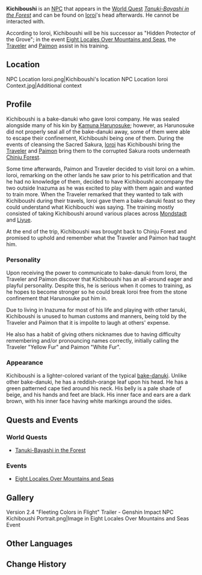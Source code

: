 {{Character Infobox
|type             = NPC
|image            = NPC Kichiboushi.png
|realname         = 
|region           = Inazuma
|affiliation      = Bake-danuki
|title            = 
|dialoguereward   = 
}}
'''Kichiboushi''' is an [[NPC]] that appears in the [[World Quest]] ''[[Tanuki-Bayashi in the Forest]]'' and can be found on [[Ioroi]]'s head afterwards. He cannot be interacted with.

According to Ioroi, Kichiboushi will be his successor as "Hidden Protector of the Grove"; in the event [[Eight Locales Over Mountains and Seas]], the [[Traveler]] and [[Paimon]] assist in his training.

==Location==
<gallery hideaddbutton="true" captionalign="center">
NPC Location Ioroi.png|Kichiboushi's location
NPC Location Ioroi Context.jpg|Additional context
</gallery>

==Profile==
Kichiboushi is a bake-danuki who gave Ioroi company. He was sealed alongside many of his kin by [[Kamuna Harunosuke]]; however, as Harunosuke did not properly seal all of the bake-danuki away, some of them were able to escape their confinement, Kichiboushi being one of them. During the events of cleansing the Sacred Sakura, [[Ioroi]] has Kichiboushi bring the [[Traveler]] and [[Paimon]] bring them to the corrupted Sakura roots underneath [[Chinju Forest]].

Some time afterwards, Paimon and Traveler decided to visit Ioroi on a whim. Ioroi, remarking on the other lands he saw prior to his petrification and that he had no knowledge of them, decided to have Kichiboushi accompany the two outside Inazuma as he was excited to play with them again and wanted to train more. When the Traveler remarked that they wanted to talk with Kichiboushi during their travels, Ioroi gave them a bake-danuki feast so they could understand what Kichibouchi was saying. The training mostly consisted of taking Kichiboushi around various places across [[Mondstadt]] and [[Liyue]].

At the end of the trip, Kichiboushi was brought back to Chinju Forest and promised to uphold and remember what the Traveler and Paimon had taught him.

===Personality===
Upon receiving the power to communicate to bake-danuki from Ioroi, the Traveler and Paimon discover that Kichiboushi has an all-around eager and playful personality. Despite this, he is serious when it comes to training, as he hopes to become stronger so he could break Ioroi free from the stone confinement that Harunosuke put him in.

Due to living in Inazuma for most of his life and playing with other tanuki, Kichiboushi is unused to human customs and manners, being told by the Traveler and Paimon that it is impolite to laugh at others' expense.

He also has a habit of giving others nicknames due to having difficulty remembering and/or pronouncing names correctly, initially calling the Traveler "Yellow Fur" and Paimon "White Fur".

===Appearance===
Kichiboushi is a lighter-colored variant of the typical [[Bake-Danuki|bake-danuki]]. Unlike other bake-danuki, he has a reddish-orange leaf upon his head. He has a green patterned cape tied around his neck. His belly is a pale shade of beige, and his hands and feet are black. His inner face and ears are a dark brown, with his inner face having white markings around the sides.

==Quests and Events==
===World Quests===
*[[Tanuki-Bayashi in the Forest]]
===Events===
*[[Eight Locales Over Mountains and Seas]]

==Gallery==
<gallery hideaddbutton="true" captionalign="center">
Version 2.4 "Fleeting Colors in Flight" Trailer - Genshin Impact
NPC Kichiboushi Portrait.png|Image in Eight Locales Over Mountains and Seas Event
</gallery>

==Other Languages==
{{Other Languages
|default_hidden = 1
|en      = Kichiboushi
|zhs     = 吉法师
|zhs_rm  = Jífǎshī
|zht     = 吉法師
|zht_rm  = Jífǎshī
|ja      = 吉法師
|ja_rm   = Kichiboushi
|ja_note = The kanji for ''bou'' in Kichiboushi is normally supposed to be read as ''hou'', but it was likely romanised as ''bou'' as a result of {{w|Rendaku}}. Also, an alternative reading of {{Ja|吉法師}} is Kippoushi, the childhood name of {{w|Oda Nobunaga}}.
|ko      = 길법사
|ko_rm   = Gilbeopsa
|es      = Kichiboushi
|fr      = Kichiboushi
|ru      = Китибоси
|th      = Kichiboushi
|vi      = Kichiboushi
|de      = Kichiboushi
|id      = Kichiboushi
|pt      = Kichiboushi
}}

==Change History==
{{Change History|2.0}}